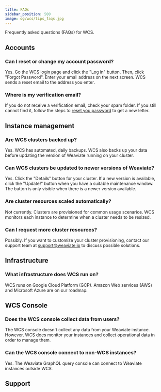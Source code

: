 ```yaml
---
title: FAQs
sidebar_position: 500
image: og/wcs/tips_faqs.jpg
---
```


Frequently asked questions (FAQs) for WCS.

## Accounts
### Can I reset or change my account password?

Yes. Go the [WCS login page](https://console.weaviate.cloud/) and click the "Log in" button. Then, click "Forgot Password". Enter your email address on the next screen. WCS sends a reset email to the address you enter.

### Where is my verification email?

If you do not receive a verification email, check your spam folder. If you still cannot find it, follow the steps to [reset you password](./faq.mdx#can-i-reset-or-change-my-account-password) to get a new letter.

## Instance management
### Are WCS clusters backed up?

Yes. WCS has automated, daily backups. WCS also backs up your data before updating the version of Weaviate running on your cluster.

### Can WCS clusters be updated to newer versions of Weaviate?

Yes. Click the "Details" button for your cluster. If a new version is available, click the "Update!" button when you have a suitable maintenance window. The button is only visible when there is a newer version available. 

### Are cluster resources scaled automatically?

Not currently. Clusters are provisioned for common usage scenarios. WCS monitors each instance to determine when a cluster needs to be resized.

### Can I request more cluster resources?

Possibly. If you want to customize your cluster provisioning, contact our support team at [support@weaviate.io](mailto:support@weaviate.io) to discuss possible solutions.

## Infrastructure

### What infrastructure does WCS run on?

WCS runs on Google Cloud Platform (GCP). Amazon Web services (AWS) and Microsoft Azure are on our roadmap.

## WCS Console

### Does the WCS console collect data from users?

The WCS console doesn't collect any data from your Weaviate instance. However, WCS does monitor your instances and collect operational data in order to manage them. 

### Can the WCS console connect to non-WCS instances?

Yes. The Weaviate GraphQL query console can connect to Weaviate instances outside WCS.

## Support


<SupportAndTrouble />
